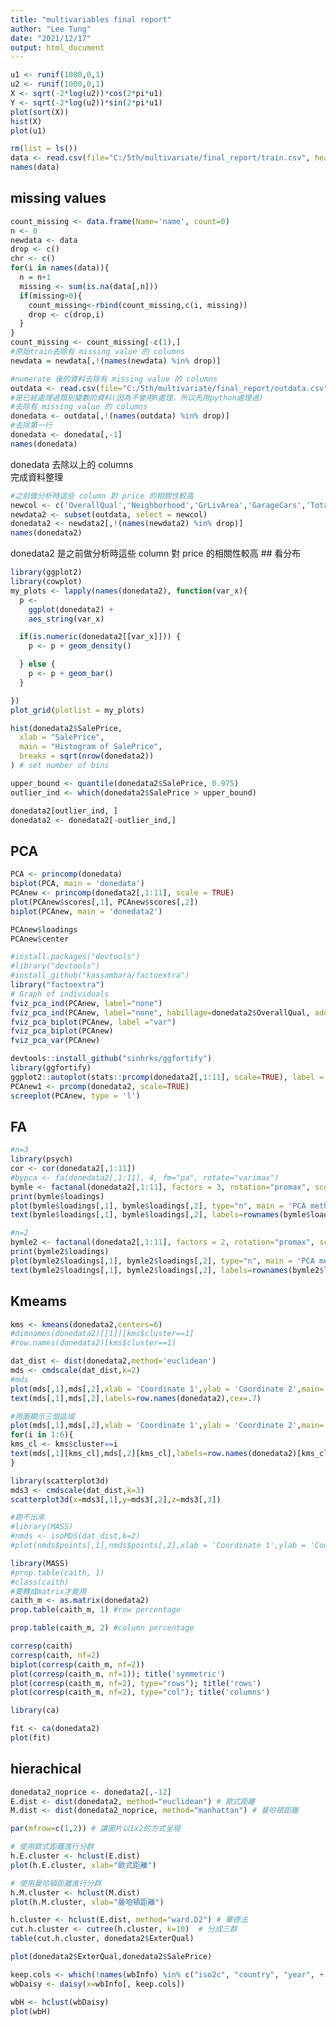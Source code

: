```yaml
---
title: "multivariables final report"
author: "Lee Tung"
date: "2021/12/17"
output: html_document
---
```


```r
u1 <- runif(1000,0,1)
u2 <- runif(1000,0,1)
X <- sqrt(-2*log(u2))*cos(2*pi*u1)
Y <- sqrt(-2*log(u2))*sin(2*pi*u1)
plot(sort(X))
hist(X)
plot(u1)
```

```r
rm(list = ls())
data <- read.csv(file="C:/5th/multivariate/final_report/train.csv", header=T) 
names(data)
```
## missing values
```r
count_missing <- data.frame(Name='name', count=0)
n <- 0
newdata <- data
drop <- c()
chr <- c()
for(i in names(data)){
  n = n+1
  missing <- sum(is.na(data[,n]))
  if(missing>0){
    count_missing<-rbind(count_missing,c(i, missing))
    drop <- c(drop,i)
  }
}
count_missing <- count_missing[-c(1),]
#原始train去除有 missing value 的 columns
newdata = newdata[,!(names(newdata) %in% drop)]

#numerate 後的資料去除有 missing value 的 columns
outdata <- read.csv(file="C:/5th/multivariate/final_report/outdata.csv", header=T) 
#是已經處理過類別變數的資料(因為不會用R處理，所以先用python處理過)
#去除有 missing value 的 columns
donedata <- outdata[,!(names(outdata) %in% drop)]
#去除第一行
donedata <- donedata[,-1]
names(donedata)
```
donedata 去除以上的 columns  
完成資料整理
```r
#之前做分析時這些 column 對 price 的相關性較高
newcol <- c('OverallQual','Neighborhood','GrLivArea','GarageCars','TotalBsmtSF','GarageArea','YearBuilt','KitchenQual','ExterQual','BsmtQual','X1stFlrSF','GarageYrBlt','MSSubClass','SalePrice')#,'SalePrice'
newdata2 <- subset(outdata, select = newcol)
donedata2 <- newdata2[,!(names(newdata2) %in% drop)]
names(donedata2)
```
donedata2 是之前做分析時這些 column 對 price 的相關性較高 
## 看分布
```r
library(ggplot2)
library(cowplot)
my_plots <- lapply(names(donedata2), function(var_x){
  p <- 
    ggplot(donedata2) +
    aes_string(var_x)

  if(is.numeric(donedata2[[var_x]])) {
    p <- p + geom_density()

  } else {
    p <- p + geom_bar()
  } 

})
plot_grid(plotlist = my_plots)

hist(donedata2$SalePrice,
  xlab = "SalePrice",
  main = "Histogram of SalePrice",
  breaks = sqrt(nrow(donedata2))
) # set number of bins

upper_bound <- quantile(donedata2$SalePrice, 0.975)
outlier_ind <- which(donedata2$SalePrice > upper_bound)

donedata2[outlier_ind, ]
donedata2 <- donedata2[-outlier_ind,]
```

## PCA
```r
PCA <- princomp(donedata)
biplot(PCA, main = 'donedata')
PCAnew <- princomp(donedata2[,1:11], scale = TRUE)
plot(PCAnew$scores[,1], PCAnew$scores[,2])
biplot(PCAnew, main = 'donedata2')
```
```r
PCAnew$loadings
PCAnew$center
```

```r
#install.packages("devtools")
#library("devtools")
#install_github("kassambara/factoextra")
library("factoextra")
# Graph of individuals
fviz_pca_ind(PCAnew, label="none")
fviz_pca_ind(PCAnew, label="none", habillage=donedata2$OverallQual, addEllipses=TRUE, ellipse.level=0.95)
fviz_pca_biplot(PCAnew, label ="var")
fviz_pca_biplot(PCAnew)
fviz_pca_var(PCAnew)
```
```r
devtools::install_github("sinhrks/ggfortify")
library(ggfortify)
ggplot2::autoplot(stats::prcomp(donedata2[,1:11], scale=TRUE), label = FALSE, loadings.label = TRUE)
PCAnew1 <- prcomp(donedata2, scale=TRUE)
screeplot(PCAnew, type = 'l')
```

## FA
```r
#n=3
library(psych)
cor <- cor(donedata2[,1:11])
#bypca <- fa(donedata2[,1:11], 4, fm="pa", rotate="varimax")
bymle <- factanal(donedata2[,1:11], factors = 3, rotation="promax", scores = "regression")
print(bymle$loadings)
plot(bymle$loadings[,1], bymle$loadings[,2], type="n", main = 'PCA method')
text(bymle$loadings[,1], bymle$loadings[,2], labels=rownames(bymle$loadings))
```

```r
#n=2
bymle2 <- factanal(donedata2[,1:11], factors = 2, rotation="promax", scores = "regression")
print(bymle2$loadings)
plot(bymle2$loadings[,1], bymle2$loadings[,2], type="n", main = 'PCA method n=2')
text(bymle2$loadings[,1], bymle2$loadings[,2], labels=rownames(bymle2$loadings))
```

## Kmeams
```r
kms <- kmeans(donedata2,centers=6)
#dimnames(donedata2)[[1]][kms$cluster==1]
#row.names(donedata2)[kms$cluster==1]

dat_dist <- dist(donedata2,method='euclidean')
mds <- cmdscale(dat_dist,k=2)
#mds
plot(mds[,1],mds[,2],xlab = 'Coordinate 1',ylab = 'Coordinate 2',main='Metric MDS',type='n')
text(mds[,1],mds[,2],labels=row.names(donedata2),cex=.7)

#用圖顯示三個區域
plot(mds[,1],mds[,2],xlab = 'Coordinate 1',ylab = 'Coordinate 2',main='Metric MDS',type='n')
for(i in 1:6){
kms_cl <- kms$cluster==i
text(mds[,1][kms_cl],mds[,2][kms_cl],labels=row.names(donedata2)[kms_cl],cex=.5,col=i+1)
}
```

```r
library(scatterplot3d)
mds3 <- cmdscale(dat_dist,k=3)
scatterplot3d(x=mds3[,1],y=mds3[,2],z=mds3[,3])
```

```r
#跑不出來
#library(MASS)
#nmds <- isoMDS(dat_dist,k=2)
#plot(nmds$points[,1],nmds$points[,2],xlab = 'Coordinate 1',ylab = 'Coordinate 2',main='NonMetric MDS')
```

```r
library(MASS)
#prop.table(caith, 1)
#class(caith)
#要轉成matrix才能用
caith_m <- as.matrix(donedata2)
prop.table(caith_m, 1) #row percentage

prop.table(caith_m, 2) #column percentage

corresp(caith)
corresp(caith, nf=2)
biplot(corresp(caith_m, nf=2))
plot(corresp(caith_m, nf=1)); title('symmetric')
plot(corresp(caith_m, nf=2), type="rows"); title('rows')
plot(corresp(caith_m, nf=2), type="col"); title('columns')

library(ca)

fit <- ca(donedata2)
plot(fit)
```



## hierachical
```r
donedata2_noprice <- donedata2[,-12]
E.dist <- dist(donedata2, method="euclidean") # 歐式距離
M.dist <- dist(donedata2_noprice, method="manhattan") # 曼哈頓距離

par(mfrow=c(1,2)) # 讓圖片以1x2的方式呈現

# 使用歐式距離進行分群
h.E.cluster <- hclust(E.dist)
plot(h.E.cluster, xlab="歐式距離")

# 使用曼哈頓距離進行分群
h.M.cluster <- hclust(M.dist) 
plot(h.M.cluster, xlab="曼哈頓距離")

h.cluster <- hclust(E.dist, method="ward.D2") # 華德法
cut.h.cluster <- cutree(h.cluster, k=10)  # 分成三群
table(cut.h.cluster, donedata2$ExterQual)  

plot(donedata2$ExterQual,donedata2$SalePrice)

keep.cols <- which(!names(wbInfo) %in% c("iso2c", "country", "year", + "capital", "iso3c")) 
wbDaisy <- daisy(x=wbInfo[, keep.cols])

wbH <- hclust(wbDaisy)
plot(wbH)
```





